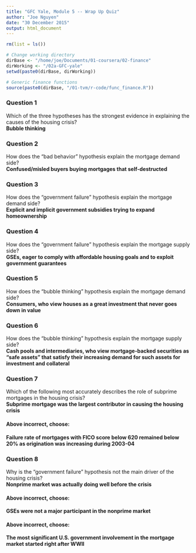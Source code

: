 ```yaml
---
title: "GFC Yale, Module 5 -- Wrap Up Quiz"
author: "Joe Nguyen"
date: "30 December 2015"
output: html_document
---
```


```r
rm(list = ls())

# Change working directory
dirBase <- "/home/joe/Documents/01-coursera/02-finance"
dirWorking <- "/02a-GFC-yale"
setwd(paste0(dirBase, dirWorking))

# Generic finance functions
source(paste0(dirBase, "/01-tvm/r-code/func_finance.R"))
```


### Question 1
Which of the three hypotheses has the strongest evidence in explaining the causes of the housing crisis?  
**Bubble thinking**


### Question 2
How does the “bad behavior” hypothesis explain the mortgage demand side?  
**Confused/misled buyers buying mortgages that self-destructed **


### Question 3
How does the “government failure” hypothesis explain the mortgage demand side?  
**Explicit and implicit government subsidies trying to expand homeownership**


### Question 4
How does the “government failure” hypothesis explain the mortgage supply side?  
**GSEs, eager to comply with affordable housing goals and to exploit government guarantees**


### Question 5
How does the “bubble thinking” hypothesis explain the mortgage demand side?  
**Consumers, who view houses as a great investment that never goes down in value**


### Question 6
How does the “bubble thinking” hypothesis explain the mortgage supply side?  
**Cash pools and intermediaries, who view mortgage-backed securities as “safe assets” that satisfy their increasing demand for such assets for investment and collateral**


### Question 7
Which of the following most accurately describes the role of subprime mortgages in the housing crisis?  
**Subprime mortgage was the largest contributor in causing the housing crisis**

#### Above incorrect, choose:  
**Failure rate of mortgages with FICO score below 620 remained below 20% as origination was increasing during 2003-04**

### Question 8
Why is the “government failure” hypothesis not the main driver of the housing crisis?  
**Nonprime market was actually doing well before the crisis**

#### Above incorrect, choose:  
**GSEs were not a major participant in the nonprime market**

#### Above incorrect, choose:  
**The most significant U.S. government involvement in the mortgage market started right after WWII**



